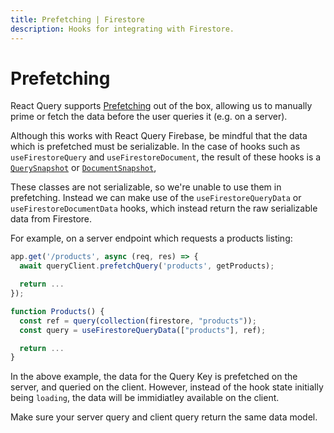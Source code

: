 ```yaml
---
title: Prefetching | Firestore
description: Hooks for integrating with Firestore.
---
```


# Prefetching

React Query supports [Prefetching](https://react-query.tanstack.com/guides/prefetching#_top) out of the box,
allowing us to manually prime or fetch the data before the user queries it (e.g. on a server).

Although this works with React Query Firebase, be mindful that the data which is prefetched must be serializable. In the case
of hooks such as `useFirestoreQuery` and `useFirestoreDocument`, the result of these hooks is a [`QuerySnapshot`](https://firebase.google.com/docs/reference/js/firestore_.querysnapshot)
or [`DocumentSnapshot`](https://firebase.google.com/docs/reference/js/firestore_.documentsnapshot),

These classes are not serializable, so we're unable to use them in prefetching. Instead we can make use of the `useFirestoreQueryData` or `useFirestoreDocumentData` hooks, which instead return the raw
serializable data from Firestore.

For example, on a server endpoint which requests a products listing:

```js
app.get('/products', async (req, res) => {
  await queryClient.prefetchQuery('products', getProducts);

  return ...
});
```

```jsx
function Products() {
  const ref = query(collection(firestore, "products"));
  const query = useFirestoreQueryData(["products"], ref);

  return ...
}
```

In the above example, the data for the Query Key is prefetched on the server, and queried on the client.
However, instead of the hook state initially being `loading`, the data will be immidiatley available on the client.

Make sure your server query and client query return the same data model.